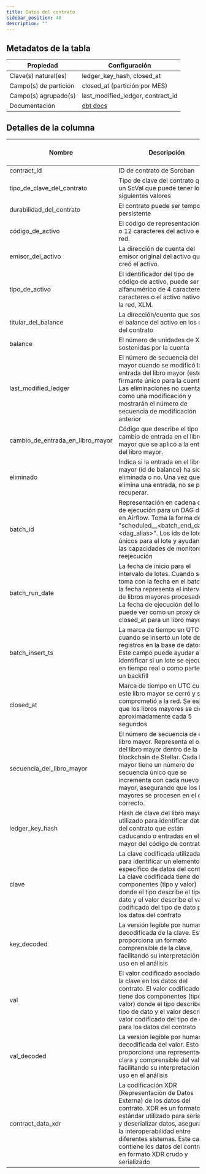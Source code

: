 ```yaml
---
title: Datos del contrato
sidebar_position: 40
description: ""
---
```


<div className="scoped-data-dictionary-table">

## Metadatos de la tabla

| Propiedad             | Configuración                                                                                                |
| --------------------- | ------------------------------------------------------------------------------------------------------------ |
| Clave(s) natural(es)  | ledger_key_hash, closed_at                                                                                   |
| Campo(s) de partición | closed_at (partición por MES)                                                                                |
| Campo(s) agrupado(s)  | last_modified_ledger, contract_id                                                                            |
| Documentación         | [dbt docs](http://www.stellar-dbt-docs.com/#!/source/source.stellar_dbt_public.crypto_stellar.contract_data) |

## Detalles de la columna

| Nombre                           | Descripción                                                                                                                                                                                                                                                                                          | Tipo de dato    | Valores de dominio | ¿Requerido? | Notas |
| -------------------------------- | ---------------------------------------------------------------------------------------------------------------------------------------------------------------------------------------------------------------------------------------------------------------------------------------------------- | --------------- | ------------------ | ----------- | ----- |
| contract_id                      | ID de contrato de Soroban                                                                                                                                                                                                                                                                            | cadena          |                    | Sí          |       |
| tipo_de_clave_del_contrato       | Tipo de clave del contrato que es un ScVal que puede tener los siguientes valores                                                                                                                                                                                                                    | cadena          |                    |             |       |
| durabilidad_del_contrato         | El contrato puede ser temporal o persistente                                                                                                                                                                                                                                                         | cadena          |                    |             |       |
| código_de_activo                 | El código de representación de 4 o 12 caracteres del activo en la red.                                                                                                                                                                                                                               | cadena          |                    |             |       |
| emisor_del_activo                | La dirección de cuenta del emisor original del activo que creó el activo.                                                                                                                                                                                                                            | cadena          |                    |             |       |
| tipo_de_activo                   | El identificador del tipo de código de activo, puede ser un alfanumérico de 4 caracteres, 12 caracteres o el activo nativo de la red, XLM.                                                                                                                                                           | cadena          |                    |             |       |
| titular_del_balance              | La dirección/cuenta que sostiene el balance del activo en los datos del contrato                                                                                                                                                                                                                     | cadena          |                    |             |       |
| balance                          | El número de unidades de XLM sostenidas por la cuenta                                                                                                                                                                                                                                                | cadena          |                    |             |       |
| last_modified_ledger             | El número de secuencia del libro mayor cuando se modificó la entrada del libro mayor (este firmante único para la cuenta). Las eliminaciones no cuentan como una modificación y mostrarán el número de secuencia de modificación anterior                                                            | número entero   |                    | Sí          |       |
| cambio_de_entrada_en_libro_mayor | Código que describe el tipo de cambio de entrada en el libro mayor que se aplicó a la entrada del libro mayor.                                                                                                                                                                                       | número entero   |                    | Sí          |       |
| eliminado                        | Indica si la entrada en el libro mayor (id de balance) ha sido eliminada o no. Una vez que se elimina una entrada, no se puede recuperar.                                                                                                                                                            | booleano        |                    | Sí          |       |
| batch_id                         | Representación en cadena del id de ejecución para un DAG dado en Airflow. Toma la forma de "scheduled\_\_\<batch_end_date>-\<dag_alias>". Los ids de lote son únicos para el lote y ayudan con las capacidades de monitoreo y reejecución                                                            | cadena          |                    | Sí          |       |
| batch_run_date                   | La fecha de inicio para el intervalo de lotes. Cuando se toma con la fecha en el batch_id, la fecha representa el intervalo de libros mayores procesados. La fecha de ejecución del lote se puede ver como un proxy de closed_at para un libro mayor.                                                | fecha y hora    |                    | Sí          |       |
| batch_insert_ts                  | La marca de tiempo en UTC cuando se insertó un lote de registros en la base de datos. Este campo puede ayudar a identificar si un lote se ejecutó en tiempo real o como parte de un backfill                                                                                                         | marca de tiempo |                    | Sí          |       |
| closed_at                        | Marca de tiempo en UTC cuando este libro mayor se cerró y se comprometió a la red. Se espera que los libros mayores se cierren aproximadamente cada 5 segundos                                                                                                                                       | marca de tiempo |                    | Sí          |       |
| secuencia_del_libro_mayor        | El número de secuencia de este libro mayor. Representa el orden del libro mayor dentro de la blockchain de Stellar. Cada libro mayor tiene un número de secuencia único que se incrementa con cada nuevo libro mayor, asegurando que los libros mayores se procesen en el orden correcto.            | número entero   |                    | Sí          |       |
| ledger_key_hash                  | Hash de clave del libro mayor utilizado para identificar datos del contrato que están caducando o entradas en el libro mayor del código de contrato                                                                                                                                                  | cadena          |                    | Sí          |       |
| clave                            | La clave codificada utilizada para identificar un elemento específico de datos del contrato. La clave codificada tiene dos componentes (tipo y valor) donde el tipo describe el tipo de dato y el valor describe el valor codificado del tipo de dato para los datos del contrato                    | json            |                    |             |       |
| key_decoded                      | La versión legible por humanos o decodificada de la clave. Esto proporciona un formato comprensible de la clave, facilitando su interpretación y uso en el análisis                                                                                                                                  | json            |                    |             |       |
| val                              | El valor codificado asociado con la clave en los datos del contrato. El valor codificado tiene dos componentes (tipo y valor) donde el tipo describe el tipo de dato y el valor describe el valor codificado del tipo de dato para los datos del contrato                                            | json            |                    |             |       |
| val_decoded                      | La versión legible por humanos o decodificada del valor. Esto proporciona una representación clara y comprensible del valor, facilitando su interpretación y uso en el análisis                                                                                                                      | json            |                    |             |       |
| contract_data_xdr                | La codificación XDR (Representación de Datos Externa) de los datos del contrato. XDR es un formato estándar utilizado para serializar y deserializar datos, asegurando la interoperabilidad entre diferentes sistemas. Este campo contiene los datos del contrato en formato XDR crudo y serializado | cadena          |                    |             |       |

</div>

